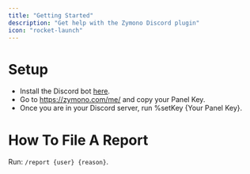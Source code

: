 ---
title: "Getting Started"
description: "Get help with the Zymono Discord plugin"
icon: "rocket-launch"
---

# Setup

- Install the Discord bot [here](https://discord.com/api/oauth2/authorize?client_id=1088884665026347089&permissions=8&scope=bot).
- Go to https://zymono.com/me/ and copy your Panel Key.
- Once you are in your Discord server, run %setKey {Your Panel Key}.

# How To File A Report

Run: `/report {user} {reason}`.
